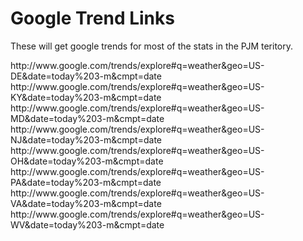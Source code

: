 Google Trend Links
========================================================
These will get google trends for most of the stats in the PJM teritory.

http://www.google.com/trends/explore#q=weather&geo=US-DE&date=today%203-m&cmpt=date
http://www.google.com/trends/explore#q=weather&geo=US-KY&date=today%203-m&cmpt=date
http://www.google.com/trends/explore#q=weather&geo=US-MD&date=today%203-m&cmpt=date
http://www.google.com/trends/explore#q=weather&geo=US-NJ&date=today%203-m&cmpt=date
http://www.google.com/trends/explore#q=weather&geo=US-OH&date=today%203-m&cmpt=date
http://www.google.com/trends/explore#q=weather&geo=US-PA&date=today%203-m&cmpt=date
http://www.google.com/trends/explore#q=weather&geo=US-VA&date=today%203-m&cmpt=date
http://www.google.com/trends/explore#q=weather&geo=US-WV&date=today%203-m&cmpt=date

